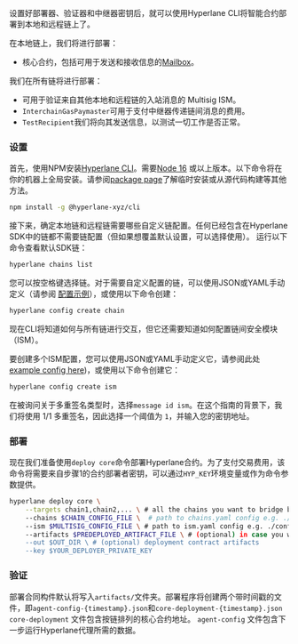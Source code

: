 设置好部署器、验证器和中继器密钥后，就可以使用Hyperlane CLI将智能合约部署到本地和远程链上了。

在本地链上，我们将进行部署：

- 核心合约，包括可用于发送和接收信息的[Mailbox](/docs/reference/messaging/messaging-interface)。

我们在所有链将进行部署：

- 可用于验证来自其他本地和远程链的入站消息的 Multisig ISM。
- `InterchainGasPaymaster`可用于支付中继器传递链间消息的费用。
- `TestRecipient`我们将向其发送信息，以测试一切工作是否正常。

### 设置

首先，使用NPM安装[Hyperlane CLI](https://www.npmjs.com/package/@hyperlane-xyz/cli)。需要[Node 16](https://nodejs.org/en/download) 或以上版本。以下命令将在你的机器上全局安装。请参阅[package page](https://www.npmjs.com/package/@hyperlane-xyz/cli)了解临时安装或从源代码构建等其他方法。

```bash
npm install -g @hyperlane-xyz/cli
```

接下来，确定本地链和远程链需要哪些自定义链配置。任何已经包含在Hyperlane SDK中的链都不需要链配置（但如果想覆盖默认设置，可以选择使用）。
运行以下命令查看默认SDK链：

```bash
hyperlane chains list
```

您可以按空格键选择链。对于需要自定义配置的链，可以使用JSON或YAML手动定义（请参阅 [配置示例](https://github.com/hyperlane-xyz/hyperlane-monorepo/blob/main/typescript/cli/examples/chain-config.yaml)），或使用以下命令创建：

```bash
hyperlane config create chain
```

现在CLI将知道如何与所有链进行交互，但它还需要知道如何配置链间安全模块（ISM）。


要创建多个ISM配置，您可以使用JSON或YAML手动定义它，请参阅此处[example config here](https://github.com/hyperlane-xyz/hyperlane-monorepo/blob/v3/typescript/cli/examples/multisig-ism.yaml))，或使用以下命令创建它：

```bash
hyperlane config create ism
```

在被询问关于多重签名类型时，选择`message id ism`。在这个指南的背景下，我们将使用 1/1 多重签名，因此选择一个阈值为 `1`，并输入您的密钥地址。

### 部署

现在我们准备使用`deploy core`命令部署Hyperlane合约。为了支付交易费用，该命令将需要来自步骤1的合约部署者密钥，可以通过`HYP_KEY`环境变量或作为命令参数提供。

```bash
hyperlane deploy core \
    --targets chain1,chain2,... \ # all the chains you want to bridge between
    --chains $CHAIN_CONFIG_FILE \  # path to chains.yaml config e.g. ./configs/chains.yaml
    --ism $MULTISIG_CONFIG_FILE \ # path to ism.yaml config e.g. ./configs/ism.yaml
    --artifacts $PREDEPLOYED_ARTIFACT_FILE \ # (optional) in case you want to reuse contracts you've already predeployed
    --out $OUT_DIR \ # (optional) deployment contract artifacts
    --key $YOUR_DEPLOYER_PRIVATE_KEY
```

### 验证

部署合同构件默认将写入`artifacts/`文件夹。部署程序将创建两个带时间戳的文件，即`agent-config-{timestamp}.json`和`core-deployment-{timestamp}.json`
`core-deployment` 文件包含按链排列的核心合约地址。
`agent-config` 文件包含下一步运行Hyperlane代理所需的数据。
